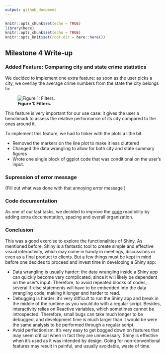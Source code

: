 ```yaml
---
output: github_document
---
```


```r
knitr::opts_chunk$set(echo = TRUE)
library(here)
knitr::opts_chunk$set(echo = TRUE)
knitr::opts_knit$set(root.dir = here::here())
```

## Milestone 4 Write-up

### Added Feature: Comparing city and state crime statistics

We decided to implement one extra feature: as soon as the user picks a city, we overlay the average crime numbers from the state the city belongs to:  

![**Figure 1: Filters.**](../img/img8.jpg)

This feature is very important for our use case: it gives the user a benchmark to assess the relative performance of its city compared to the ones around it.

To implement this feature, we had to tinker with the plots a little bit:  

- Removed the markers on the line plot to make it less cluttered
- Changed the data wrangling to allow for both city and state summary figures
- Wrote one single block of ggplot code that was conditional on the user's input.

### Supression of error message

(Fill out what was done with that annoying error message )


### Code documentation
As one of our last tasks, we decided to improve the [code](../crime_visualizer/app.R) readibility by adding extra documentation, spacing and overall organization.


### Conclusion
This was a good exercise to explore the functionalities of Shiny. As mentioned before, Shiny is a fantastic tool to create simple and effective visual interactivity, which may come in handy in meetings, discussions or even as a final product to clients. But a few things must be kept in mind before one decides to proceed and invest time in developing a Shiny app:  

- Data wrangling is usually harder: the data wrangling inside a Shiny app can quickly become very complicated, since it will likely be dependent on the user's input. Therefore, to avoid repeated blocks of codes, several if-else statements will have to be embedded into the data wrangling code, making it longer and harder to read.
- Debugging is harder: it's very difficult to run the Shiny app and break in the middle of the runtime as you would do with a regular script. Besides, interactivity relies on Reactive variables, which sometimes cannot be introspected. Therefore, small bugs can take much longer to be debugged, and development time is much larger than it would be were the same analysis to be performed through a regular script.
- Avoid perfectionism: it's very easy to get bogged down on features that may seem critical when in fact they are unnecessary. Shiny is effective when it's used as it was intended by design. Going for non-conventional features may result in painful, and usually avoidable, waste of time.

